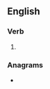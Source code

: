 ==English==

===Verb===
{{head|en|present participle}}

# {{present participle of|relight|lang=en|nocat=1}}

===Anagrams===
* {{anagrams|en|lightering}}